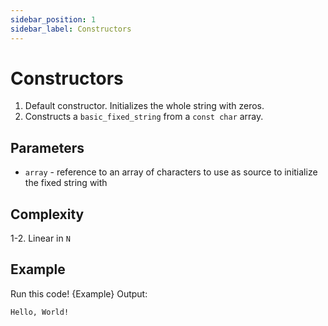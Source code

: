 ```yaml
---
sidebar_position: 1
sidebar_label: Constructors
---
```

# Constructors


<CppOverloadList>
    <CppOverload num={1} code={Overload1} />
    <CppOverload num={2} code={Overload2} />
</CppOverloadList>

1. Default constructor. Initializes the whole string with zeros.
2. Constructs a `basic_fixed_string` from a `const char` array.

## Parameters

* `array` - reference to an array of characters to use as source to initialize the fixed string with

## Complexity

1-2. Linear in `N`

## Example

<LinkButton link="https://godbolt.org/z/eexMca375">Run this code!</LinkButton>
<CodeBlock className="language-cpp">{Example}</CodeBlock>
Output:

```
Hello, World!
```
